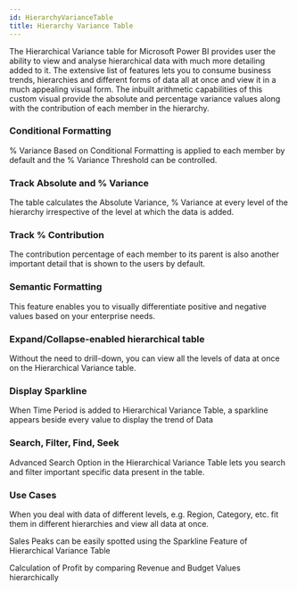 ```yaml
---
id: HierarchyVarianceTable
title: Hierarchy Variance Table
---
```


The Hierarchical Variance table for Microsoft Power BI provides user the ability to view and analyse hierarchical data with much more detailing added to it. 
The extensive list of features lets you to consume business trends, hierarchies and different forms of data all at once and view it in a much appealing visual form.
The inbuilt arithmetic capabilities of this custom visual provide the absolute and percentage variance values along with the contribution of each member in the hierarchy.

### Conditional Formatting
% Variance Based on Conditional Formatting is applied to each member by default and the % Variance Threshold can be controlled.

### Track Absolute and % Variance
The table calculates the Absolute Variance, % Variance at every level of the hierarchy irrespective of the level at which the data is added.

### Track % Contribution
The contribution percentage of each member to its parent is also another important detail that is shown to the users by default.

### Semantic Formatting
This feature enables you to visually differentiate positive and negative values based on your enterprise needs.

### Expand/Collapse-enabled hierarchical table
Without the need to drill-down, you can view all the levels of data at once on the Hierarchical Variance table.

### Display Sparkline
When Time Period is added to Hierarchical Variance Table, a sparkline appears beside every value to display the trend of Data

### Search, Filter, Find, Seek
Advanced Search Option in the Hierarchical Variance Table lets you search and filter important specific data present in the table.

### Use Cases
When you deal with data of different levels, e.g. Region, Category, etc. fit them in different hierarchies and view all data at once.

Sales Peaks can be easily spotted using the Sparkline Feature of Hierarchical Variance Table

Calculation of Profit by comparing Revenue and Budget Values hierarchically